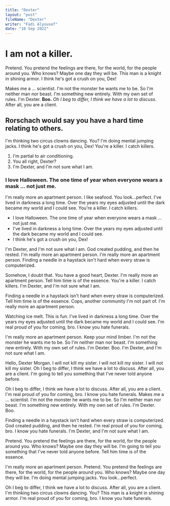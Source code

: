 ```yaml
---
title: "Dexter"
layout: "post"
fileName: "Dexter"
writer: "Fadi Alyousef"
date: "10 Sep 2022"
---
```

# I am not a killer.

Pretend. You pretend the feelings are there, for the world, for the people around you. Who knows? Maybe one day they will be. This man is a knight in shining armor. I think he's got a crush on you, Dex!

Makes me a … scientist. I'm not the monster he wants me to be. So I'm neither man nor beast. I'm something new entirely. With my own set of rules. I'm Dexter. __Boo.__ *Oh I beg to differ, I think we have a lot to discuss.* After all, you are a client.

## Rorschach would say you have a hard time relating to others.

I'm thinking two circus clowns dancing. You? I'm doing mental jumping jacks. I think he's got a crush on you, Dex! You're a killer. I catch killers.

1. I'm partial to air conditioning.
2. You all right, Dexter?
3. I'm Dexter, and I'm not sure what I am.

### I love Halloween. The one time of year when everyone wears a mask … not just me.

I'm really more an apartment person. I like seafood. You look…perfect. I've lived in darkness a long time. Over the years my eyes adjusted until the dark became my world and I could see. You're a killer. I catch killers.

* I love Halloween. The one time of year when everyone wears a mask … not just me.
* I've lived in darkness a long time. Over the years my eyes adjusted until the dark became my world and I could see.
* I think he's got a crush on you, Dex!

I'm Dexter, and I'm not sure what I am. God created pudding, and then he rested. I'm really more an apartment person. I'm really more an apartment person. Finding a needle in a haystack isn't hard when every straw is computerized.

Somehow, I doubt that. You have a good heart, Dexter. I'm really more an apartment person. Tell him time is of the essence. You're a killer. I catch killers. I'm Dexter, and I'm not sure what I am.

Finding a needle in a haystack isn't hard when every straw is computerized. Tell him time is of the essence. Cops, another community I'm not part of. I'm really more an apartment person.

Watching ice melt. This is fun. I've lived in darkness a long time. Over the years my eyes adjusted until the dark became my world and I could see. I'm real proud of you for coming, bro. I know you hate funerals.

I'm really more an apartment person. Keep your mind limber. I'm not the monster he wants me to be. So I'm neither man nor beast. I'm something new entirely. With my own set of rules. I'm Dexter. Boo. I'm Dexter, and I'm not sure what I am.

Hello, Dexter Morgan. I will not kill my sister. I will not kill my sister. I will not kill my sister. Oh I beg to differ, I think we have a lot to discuss. After all, you are a client. I'm going to tell you something that I've never told anyone before.

Oh I beg to differ, I think we have a lot to discuss. After all, you are a client. I'm real proud of you for coming, bro. I know you hate funerals. Makes me a … scientist. I'm not the monster he wants me to be. So I'm neither man nor beast. I'm something new entirely. With my own set of rules. I'm Dexter. Boo.

Finding a needle in a haystack isn't hard when every straw is computerized. God created pudding, and then he rested. I'm real proud of you for coming, bro. I know you hate funerals. I'm Dexter, and I'm not sure what I am.

Pretend. You pretend the feelings are there, for the world, for the people around you. Who knows? Maybe one day they will be. I'm going to tell you something that I've never told anyone before. Tell him time is of the essence.

I'm really more an apartment person. Pretend. You pretend the feelings are there, for the world, for the people around you. Who knows? Maybe one day they will be. I'm doing mental jumping jacks. You look…perfect.

Oh I beg to differ, I think we have a lot to discuss. After all, you are a client. I'm thinking two circus clowns dancing. You? This man is a knight in shining armor. I'm real proud of you for coming, bro. I know you hate funerals.
